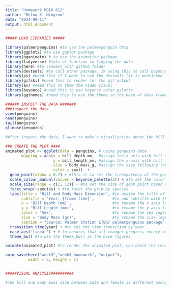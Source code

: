 ```yaml
---
title: "Homework MBIO 612"
author: "Retno K. Ningrum"
date: "2024-09-11"
output: html_document
---
```


```r
##### LOAD LIBRARIES #####

library(palmerpenguins) #to use the palmerpenguin data
library(ggplot2) #to use ggplot package
library(gganimate) # to use the animation package
library(tidyverse) #lots of function to tidying the data
library(here) #to connect with github folder
library(devtools) #to call other package, Im using this to call beyonce color palette
library(ps) #need this if I want to use the devtools (it is mentioned in the warning)
library(gifski) #need this to render for the gif output 
library(av) #need this to show the video visual
library(beyonce) #need this to use beyonce color palatte
library(ggthemes) #need this to use the theme in the base of data frame

```

```r
###### INSPECT THE DATA #######
###inspect the data
view(penguins)
head(penguins)
tail(penguins)
glimpse(penguins)

#After inspect the data, I want to make a visualization about the bill depth and bill length of each species both female and male. in Other words, I want to use the x- axis as the bill depth, y-axis as the bill length and colored the data point by sex (male and female), then faceted it by species. I will also put the animation to see the difference overtime. 

```

```r
### CREATE THE PLOT ####
animated_plot <- ggplot(data = penguins, # using penguins data
       mapping = aes(x = bill_depth_mm,  #assign the x-axis with bill depth (mm)
                     y = bill_length_mm, #assign the y-axis with bill length (mm)
                     size = body_mass_g, #assign the size following the body mass (gr)
                     color = sex))  +
  geom_point(alpha = 0.7) + #this is to set the transparency of the geom point
  scale_colour_manual(values = beyonce_palette(2)) + #to set the color based on beyonce palette
  scale_size(range = c(2, 12)) + #to set the size of geom point based on mass, from 2 to 12
  facet_wrap(~species) + #to facet the grid by species
  labs(title = "Bill and Body Mass Dimension", #to assign the title of the figures
       subtitle = 'Year: {frame_time}',        #to add subtitle with the adjusting year
       x = 'Bill Depth (mm)',                  #to rename the x axis label
       y = 'Bill Length (mm)',                 #to rename the y axis label
       color = "Sex",                          #to rename the sex legend
       size = "Body Mass (gr)",                #to rename the size legend
       caption = "Source: Palmer Station LTER/ palmerpenguins package") + #to add caption below the data frame)
  transition_time(year) + #to set the time transition by year
  ease_aes('linear') + # to ensures that all changes progress evenly over time without any acceleration or deceleration.
  theme_bw() #to use the theme_bw() as the base figures

animate(animated_plot) #to render the animated plot, can check the result in the viewer

anim_save(here("week3","week3_homework", "output"),
          width = 5, height = 5)


#####VISUAL ANALYSIS##########

#The bill and body mass size between male and female is different among three different species, where it seems most of the male is larger than the female. Among three different species, Gentoo has the higher body mass and Adelie has a tendency to have lower body mass. In term of the bill depth, Gento has lower bill depth compare to other two species. However, the bill length spread were similar to chinstrap. In term of time, it seems in 2009 the variance of bill length is more varies at Adelie and Gentoo compare to 2007. But again all these conclusion still needs further statistical analysis to have a solid inference. 


```



